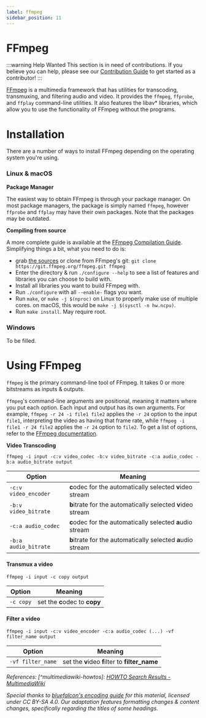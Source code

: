 ```yaml
---
label: ffmpeg
sidebar_position: 11
---
```


# FFmpeg

:::warning Help Wanted
This section is in need of contributions. If you believe you can help, please see our [Contribution Guide](../contribution-guide.mdx) to get started as a contributor!
:::

[FFmpeg](//ffmpeg.org) is a multimedia framework that has utilities for transcoding, transmuxing, and filtering audio and video. It provides the `ffmpeg`, `ffprobe`, and `ffplay` command-line utilities. It also features the libav\* libraries, which allow you to use the functionality of FFmpeg without the programs.

# Installation

There are a number of ways to install FFmpeg depending on the operating system you're using.

### Linux & macOS

**Package Manager**

The easiest way to obtain FFmpeg is through your package manager. On most package managers, the package is simply named `ffmpeg`, however `ffprobe` and `ffplay` may have their own packages. Note that the packages may be outdated.

**Compiling from source**

A more complete guide is available at the [FFmpeg Compilation Guide](https://trac.ffmpeg.org/wiki/CompilationGuide). Simplifying things a bit, what you need to do is:
- grab [the sources](https://ffmpeg.org/download.html) or clone from FFmpeg's git: `git clone https://git.ffmpeg.org/ffmpeg.git ffmpeg`
- Enter the directory & run `./configure --help` to see a list of features and libraries you can choose to build with.
- Install all libraries you want to build FFmpeg with.
- Run `./configure` with all `--enable-` flags you want.
- Run `make`, or `make -j $(nproc)` on Linux to properly make use of multiple cores. on macOS, this would be `make -j $(sysctl -n hw.ncpu)`.
- Run `make install`. May require root.

### Windows
To be filled.

# Using FFmpeg
`ffmpeg` is the primary command-line tool of FFmpeg. It takes 0 or more bitstreams as inputs & outputs.

`ffmpeg`'s command-line arguments are positional, meaning it matters where you put each option. Each input and output has its own arguments. For example, `ffmpeg -r 24 -i file1 file2` applies the `-r 24` option to the input `file1`, interpreting the video as having that frame rate, while `ffmpeg -i file1 -r 24 file2` applies the `-r 24` option to `file2`. To get a list of options, refer to the [FFmpeg documentation](//ffmpeg.org/ffmpeg-all.html).

**Video Transcoding**

`ffmpeg -i input -c:v video_codec -b:v video_bitrate -c:a audio_codec -b:a audio_bitrate output`

| Option               | Meaning                                                     |
|----------------------|-------------------------------------------------------------|
| `-c:v video_encoder`   | **c**odec for the automatically selected **v**ideo stream   |
| `-b:v video_bitrate` | **b**itrate for the automatically selected **v**ideo stream |
| `-c:a audio_codec`   | **c**odec for the automatically selected **a**udio stream   |
| `-b:a audio_bitrate` | **b**itrate for the automatically selected **a**udio stream |

#### Transmux a video
`ffmpeg -i input -c copy output`

| Option    | Meaning                       |
|-----------|-------------------------------|
| `-c copy` | set the **c**odec to **copy** |

#### Filter a video
`ffmpeg -i input -c:v video_encoder -c:a audio_codec (...) -vf filter_name output`

| Option            | Meaning                                         |
|-------------------|-------------------------------------------------|
| `-vf filter_name` | set the **v**ideo **f**ilter to **filter_name** |

*References:*
*[^multimediawiki-howtos]: [HOWTO Search Results - MultimediaWiki](//wiki.multimedia.cx/index.php?search=HOWTO&title=Special%3ASearch&go=Go)*

*Special thanks to [bluefalcon's encoding guide](https://encoding.bluefalcon.cc/) for this material, licensed under CC BY-SA 4.0. Our adaptation features formatting changes & content changes, specifically regarding the titles of some headings.*